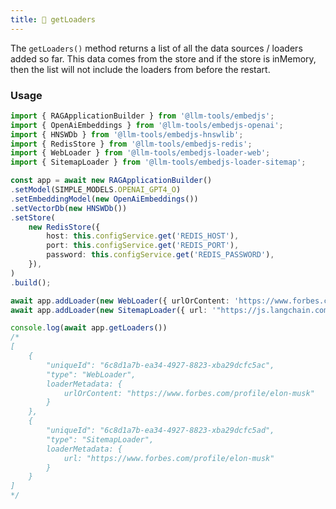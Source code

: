 ---
title: 📄 getLoaders
---

The `getLoaders()` method returns a list of all the data sources / loaders added so far.
This data comes from the store and if the store is inMemory, then the list will not include the loaders from before the restart.


### Usage

```ts
import { RAGApplicationBuilder } from '@llm-tools/embedjs';
import { OpenAiEmbeddings } from '@llm-tools/embedjs-openai';
import { HNSWDb } from '@llm-tools/embedjs-hnswlib';
import { RedisStore } from '@llm-tools/embedjs-redis';
import { WebLoader } from '@llm-tools/embedjs-loader-web';
import { SitemapLoader } from '@llm-tools/embedjs-loader-sitemap';

const app = await new RAGApplicationBuilder()
.setModel(SIMPLE_MODELS.OPENAI_GPT4_O)
.setEmbeddingModel(new OpenAiEmbeddings())
.setVectorDb(new HNSWDb())
.setStore(
    new RedisStore({
        host: this.configService.get('REDIS_HOST'),
        port: this.configService.get('REDIS_PORT'),
        password: this.configService.get('REDIS_PASSWORD'),
    }),
)
.build();

await app.addLoader(new WebLoader({ urlOrContent: 'https://www.forbes.com/profile/elon-musk' }));
await app.addLoader(new SitemapLoader({ url: '"https://js.langchain.com/sitemap.xml' }));

console.log(await app.getLoaders())
/*
[
    {
        "uniqueId": "6c8d1a7b-ea34-4927-8823-xba29dcfc5ac",
        "type": "WebLoader",
        loaderMetadata: {
            urlOrContent: "https://www.forbes.com/profile/elon-musk"
        }
    },
    {
        "uniqueId": "6c8d1a7b-ea34-4927-8823-xba29dcfc5ad",
        "type": "SitemapLoader",
        loaderMetadata: {
            url: "https://www.forbes.com/profile/elon-musk"
        }
    }
]
*/
```
